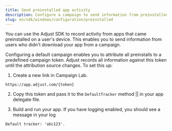 ```yaml
---
title: Send preinstalled app activity
description: Configure a campaign to send information from preinstalled apps.
slug: en/sdk/windows/configuration/preinstalled
---
```



You can use the Adjust SDK to record activity from apps that came preinstalled on a user's device. This enables you to send information from users who didn't download your app from a campaign.

Configuring a default campaign enables you to attribute all preinstalls to a predefined campaign token. Adjust records all information against this token until the attribution source changes. To set this up:

1. Create a new link in Campaign Lab.

```http "{token}"
https://app.adjust.com/{token}
```

2. Copy this token and pass it to the <Tooltip>`DefaultTracker` method || <DefaultTrackerSig /></Tooltip> in your app delegate file.

<DefaultTracker />

3. Build and run your app. If you have logging enabled, you should see a message in your log

```text
Default tracker: 'abc123'.
```
